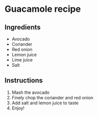 # Guacamole recipe

## Ingredients
- Avocado  
- Coriander  
- Red onion  
- Lemon juice  
- Lime juice
- Salt  

## Instructions
1. Mash the avocado
2. Finely chop the coriander and red onion
3. Add salt and lemon juice to taste  
4. Enjoy!
